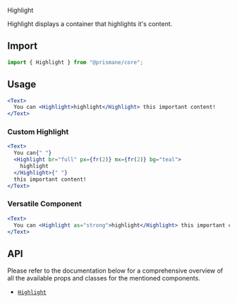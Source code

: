 <Versatile>Highlight</Versatile>

Highlight displays a container that highlights it's content.

## Import

```js
import { Highlight } from "@prismane/core";
```

## Usage

```jsx
<Text>
  You can <Highlight>highlight</Highlight> this important content!
</Text>
```

### Custom Highlight

```jsx
<Text>
  You can{" "}
  <Highlight br="full" px={fr(2)} mx={fr(2)} bg="teal">
    highlight
  </Highlight>{" "}
  this important content!
</Text>
```

### Versatile Component

```jsx
<Text>
  You can <Highlight as="strong">highlight</Highlight> this important content!
</Text>
```

## API

Please refer to the documentation below for a comprehensive overview of all the available props and classes for the mentioned components.

- [`Highlight`](/docs/components-api/highlight-api)
